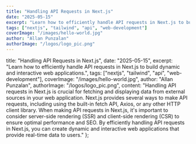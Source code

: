 ```yaml
---
title: "Handling API Requests in Next.js"
date: "2025-05-15"
excerpt: "Learn how to efficiently handle API requests in Next.js to build dynamic and interactive web applications."
tags: ["nextjs", "tailwind", "api", "web-development"]
coverImage: "/images/hello-world.jpg"
author: "Allan Punzalan"
authorImage: "/logos/logo_pic.png"
---
```


title: "Handling API Requests in Next.js",
date: "2025-05-15",
excerpt: "Learn how to efficiently handle API requests in Next.js to build dynamic and interactive web applications.",
tags: ["nextjs", "tailwind", "api", "web-development"],
coverImage: "/images/hello-world.jpg",
author: "Allan Punzalan",
authorImage: "/logos/logo_pic.png",
content: "Handling API requests in Next.js is crucial for fetching and displaying data from external sources in your web application. Next.js provides several ways to make API requests, including using the built-in fetch API, Axios, or any other HTTP client library. When making API requests in Next.js, it's important to consider server-side rendering (SSR) and client-side rendering (CSR) to ensure optimal performance and SEO. By efficiently handling API requests in Next.js, you can create dynamic and interactive web applications that provide real-time data to users."
};